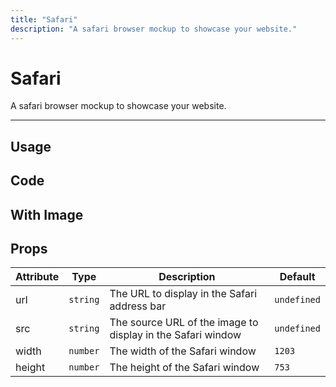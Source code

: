 ```yaml
---
title: "Safari"
description: "A safari browser mockup to showcase your website."
---
```


# Safari

A safari browser mockup to showcase your website.

---

## Usage

<ComponentPreview name="safari-example" />

## Code

<ComponentPreview showPreview={false} name="safari" />

## With Image

<ComponentPreview name="safari-with-image-example" />

## Props

| Attribute | Type     | Description                                                 | Default     |
| --------- | -------- | ----------------------------------------------------------- | ----------- |
| url       | `string` | The URL to display in the Safari address bar                | `undefined` |
| src       | `string` | The source URL of the image to display in the Safari window | `undefined` |
| width     | `number` | The width of the Safari window                              | `1203`      |
| height    | `number` | The height of the Safari window                             | `753`       |
